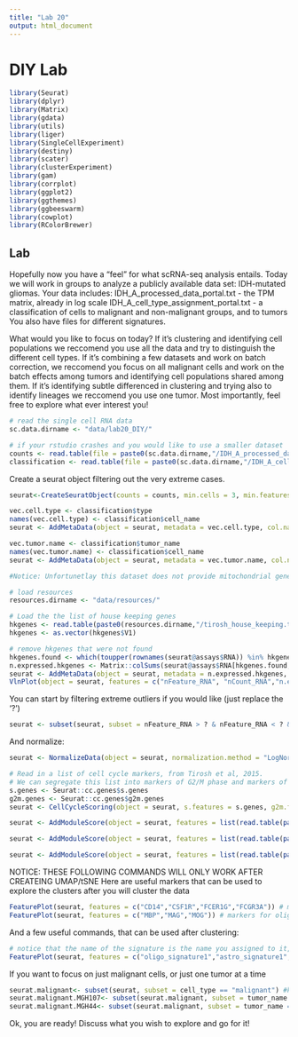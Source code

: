```yaml
---
title: "Lab 20"
output: html_document
---
```


# DIY Lab

```r
library(Seurat)
library(dplyr)
library(Matrix)
library(gdata)
library(utils)
library(liger)
library(SingleCellExperiment)
library(destiny)
library(scater)
library(clusterExperiment)
library(gam)
library(corrplot)
library(ggplot2)
library(ggthemes)
library(ggbeeswarm)
library(cowplot)
library(RColorBrewer)
```

## Lab

Hopefully now you have a "feel" for what scRNA-seq analysis entails. Today we will work in groups to analyze a publicly available data set: IDH-mutated gliomas. 
Your data includes:
IDH_A_processed_data_portal.txt - the TPM matrix, already in log scale
IDH_A_cell_type_assignment_portal.txt - a classification of cells to malignant and non-malignant groups, and to tumors
You also have files for different signatures.

What would you like to focus on today?
If it's clustering and identifying cell populations we reccomend you use all the data and try to distinguish the different cell types. If it's combining a few datasets and work on batch correction, we reccomend you focus on all malignant cells and work on the batch effects among tumors and identifying cell populations shared among them. If it's identifying subtle differenced in clustering and trying also to identify lineages we reccomend you use one tumor. 
Most importantly, feel free to explore what ever interest you!

```r
# read the single cell RNA data
sc.data.dirname <- "data/lab20_DIY/"

# if your rstudio crashes and you would like to use a smaller dataset
counts <- read.table(file = paste0(sc.data.dirname,"/IDH_A_processed_data_portal_filtered.txt"), sep="\t", header = TRUE, row.names=1)
classification <- read.table(file = paste0(sc.data.dirname,"/IDH_A_cell_type_assignment_portal_filtered.txt"), sep="\t", header = TRUE) 
```

Create a seurat object filtering out the very extreme cases. 
```r
seurat<-CreateSeuratObject(counts = counts, min.cells = 3, min.features = 350, project = "Astrocytomas")
```

```r
vec.cell.type <- classification$type
names(vec.cell.type) <- classification$cell_name
seurat <- AddMetaData(object = seurat, metadata = vec.cell.type, col.name = "cell_type")

vec.tumor.name <- classification$tumor_name
names(vec.tumor.name) <- classification$cell_name
seurat <- AddMetaData(object = seurat, metadata = vec.tumor.name, col.name = "tumor_name")
```

```r
#Notice: Unfortunetlay this dataset does not provide mitochondrial genes so we cannot calculate percent.mito

# load resources
resources.dirname <- "data/resources/"

# Load the the list of house keeping genes
hkgenes <- read.table(paste0(resources.dirname,"/tirosh_house_keeping.txt"), skip = 2)
hkgenes <- as.vector(hkgenes$V1)

# remove hkgenes that were not found
hkgenes.found <- which(toupper(rownames(seurat@assays$RNA)) %in% hkgenes)
n.expressed.hkgenes <- Matrix::colSums(seurat@assays$RNA[hkgenes.found, ] > 0)
seurat <- AddMetaData(object = seurat, metadata = n.expressed.hkgenes, col.name = "n.exp.hkgenes")
VlnPlot(object = seurat, features = c("nFeature_RNA", "nCount_RNA","n.exp.hkgenes"), ncol = 3)
```

You can start by filtering extreme outliers if you would like (just replace the '?')
```r
seurat <- subset(seurat, subset = nFeature_RNA > ? & nFeature_RNA < ? & n.exp.hkgenes > ?)
```
And normalize:
```r
seurat <- NormalizeData(object = seurat, normalization.method = "LogNormalize", scale.factor = 1e4)
```

```r
# Read in a list of cell cycle markers, from Tirosh et al, 2015.
# We can segregate this list into markers of G2/M phase and markers of S phase.
s.genes <- Seurat::cc.genes$s.genes
g2m.genes <- Seurat::cc.genes$g2m.genes
seurat <- CellCycleScoring(object = seurat, s.features = s.genes, g2m.features = g2m.genes, set.ident = TRUE)
```

```r
seurat <- AddModuleScore(object = seurat, features = list(read.table(paste0(resources.dirname,"astro_genes.txt"))$V1), name = "astro_signature")

seurat <- AddModuleScore(object = seurat, features = list(read.table(paste0(resources.dirname,"oligo_genes.txt"))$V1), name = "oligo_signature")

seurat <- AddModuleScore(object = seurat, features = list(read.table(paste0(resources.dirname,"stemness_genes.txt"))$V1), name = "stemness_signature")
```

NOTICE: THESE FOLLOWING COMMANDS WILL ONLY WORK AFTER CREATEING UMAP/tSNE
Here are useful markers that can be used to explore the clusters after you will cluster the data
```r
FeaturePlot(seurat, features = c("CD14","CSF1R","FCER1G","FCGR3A")) # markers for macrophages
FeaturePlot(seurat, features = c("MBP","MAG","MOG")) # markers for oligodendrocytes
```
And a few useful commands, that can be used after clustering:
```r
# notice that the name of the signature is the name you assigned to it, plus "1" that seurat is adding to it
FeaturePlot(seurat, features = c("oligo_signature1","astro_signature1","stemness_signature1"))
```

If you want to focus on just malignant cells, or just one tumor at a time
```r
seurat.malignant<- subset(seurat, subset = cell_type == "malignant") #keep only malignant cells
seurat.malignant.MGH107<- subset(seurat.malignant, subset = tumor_name == "MGH107neg") #keep only malignant MGH107 cells
seurat.malignant.MGH44<- subset(seurat.malignant, subset = tumor_name == "MGH44") #keep only malignant MGH44 cells
```

Ok, you are ready! Discuss what you wish to explore and go for it!


